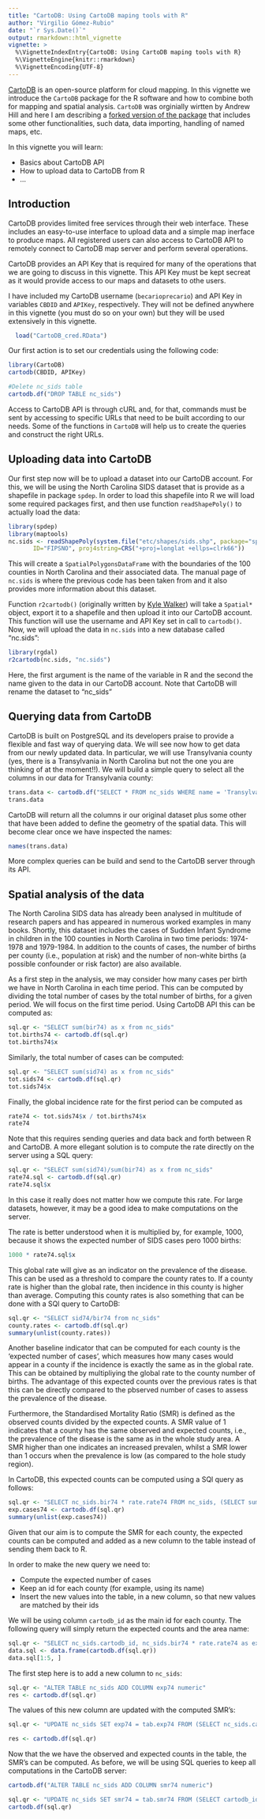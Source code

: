 ```yaml
---
title: "CartoDB: Using CartoDB maping tools with R"
author: "Virgilio Gómez-Rubio"
date: "`r Sys.Date()`"
output: rmarkdown::html_vignette
vignette: >
  %\VignetteIndexEntry{CartoDB: Using CartoDB maping tools with R}
  %\VignetteEngine{knitr::rmarkdown}
  %\VignetteEncoding{UTF-8}
---
```


[CartoDB](https://cartodb.com/)  is an open-source platform for cloud mapping.
In this vignette we introduce the `CartoDB` package for the R software and how
to combine both for mapping and spatial analysis.  `CartoDB` was orginially
wirtten by Andrew Hill and here I am describing a [forked version of the 
package](https://github.com/becarioprecario/cartodb-r)
that includes some other functionalities, such data, data importing, handling
of named maps, etc.

In this vignette you will learn:

- Basics about CartoDB API
- How to upload data to CartoDB from R
- ...

## Introduction

CartoDB provides limited free services through their web interface. These
includes an easy-to-use interface to upload data and a simple map inerface to
produce maps. All registered users can also access to CartoDB API to remotely
connect to CartoDB map server and perform several operations.

CartoDB provides an API Key that is required for many of the operations that we
are going to discuss in this vignette. This API Key must be kept secreat as it
would provide access to our maps and datasets to othe users.


I have included my CartoDB username (`becarioprecario`) and API Key in
variables `CBDID` and `APIKey`, respectively. They will not be defined
anywhere in this vignette (you must do so on your own) but they will
be used extensively in this vignette.

```r
  load("CartoDB_cred.RData")
```

Our first action is to set our credentials using the following code:

```r
library(CartoDB)
cartodb(CBDID, APIKey)
```

```r
#Delete nc_sids table
cartodb.df("DROP TABLE nc_sids")
```

Access to CartoDB API is through cURL and, for that, commands must be
sent by accessing to specific URLs that need to be built according to our
needs. Some of the functions in `CartoDB` will help us to create the
queries and construct the right URLs.

## Uploading data into CartoDB

Our first step now will be to upload a dataset into our CartoDB account.
For this, we will be using the North Carolina SIDS dataset that is
provide as a shapefile in package `spdep`. In order to load this
shapefile into R we will load some required packages first, and then
use function `readShapePoly()` to actually load the data:

```r
library(spdep)
library(maptools)
nc.sids <- readShapePoly(system.file("etc/shapes/sids.shp", package="spdep")[1],
       ID="FIPSNO", proj4string=CRS("+proj=longlat +ellps=clrk66"))
```

This will create a `SpatialPolygonsDataFrame` with the boundaries of the 100
counties in North Carolina and their associated data. The manual page of
`nc.sids` is where the previous code has been taken from and it also provides
more information about this dataset.

Function `r2cartodb()` (originally written by [Kyle Walker](https://rpubs.com/walkerke/r2cartodb)) will take a `Spatial*` object, export it to a shapefile
and then upload it into our CartoDB account. This function will use
the username and API Key set in call to `cartodb()`. Now, we will
upload the data in `nc.sids` into a new database called "nc.sids":

```r
library(rgdal)
r2cartodb(nc.sids, "nc.sids")
```

Here, the first argument is the name of the variable in R and the second
the name given to the data in our CartoDB account. Note that CartoDB
will rename the dataset to "nc_sids"

## Querying data from CartoDB

CartoDB is built on PostgreSQL and its developers praise to provide a
flexible and fast way of querying data. We will see now how to get data
from our newly updated data. In particular, we will use Transylvania county
(yes, there is a Transylvania in North Carolina but not the one you are
thinking of at the moment!!). We will build a simple query to select all
the columns in our data for Transylvania county:


```r
trans.data <- cartodb.df("SELECT * FROM nc_sids WHERE name = 'Transylvania'")
trans.data
```

CartoDB will return all the columns ir our original dataset plus some other
that have been added to define the geometry of the spatial data.
This will become clear once we have inspected the names:

```r
names(trans.data)
```

More complex queries can be build and send to the CartoDB server through its 
API.

## Spatial analysis of the data

The North Carolina SIDS data has already been analysed in multitude of research
papers and has appeared in numerous worked examples in many books.  Shortly,
this dataset includes the cases of Sudden Infant Syndrome in children in the
100 counties in North Carolina in two time periods: 1974-1978 and 1979-1984.
In addition to the counts of cases, the number of births per county (i.e.,
population at risk) and the number of non-white births (a possible confounder
or risk factor) are also available.

As a first step in the analysis, we may consider how many cases per birth we
have in North Carolina in each time period. This can be computed by dividing
the total number of cases by the total number of births, for a given period.
We will focus on the first time period. Using CartoDB API this can
be computed as:

```r
sql.qr <- "SELECT sum(bir74) as x from nc_sids"
tot.births74 <- cartodb.df(sql.qr)
tot.births74$x
```

Similarly, the total number of cases can be computed:

```r
sql.qr <- "SELECT sum(sid74) as x from nc_sids"
tot.sids74 <- cartodb.df(sql.qr)
tot.sids74$x
```

Finally, the global incidence rate for the first period can be computed as

```r
rate74 <- tot.sids74$x / tot.births74$x
rate74
```

Note that this requires sending queries and data back and forth between
R and CartoDB. A more ellegant solution is to compute the rate directly
on the server using a SQL query:

```r
sql.qr <- "SELECT sum(sid74)/sum(bir74) as x from nc_sids"
rate74.sql <- cartodb.df(sql.qr)
rate74.sql$x
```

In this case it really does not matter how we compute this rate. For large
datasets, however, it may be a good idea to make computations on the server.

The rate is better understood when it is multiplied by, for example, 1000,
because it shows the expected number of SIDS cases pero 1000 births:

```r
1000 * rate74.sql$x
```

This global rate will give as an indicator on the prevalence of the disease.
This can be used as a threshold to compare the county rates to. If a county
rate is higher than the global rate, then incidence in this county is higher
than average. Computing this county rates is also something that
can be done with a SQl query to CartoDB:

```r
sql.qr <- "SELECT sid74/bir74 from nc_sids"
county.rates <- cartodb.df(sql.qr)
summary(unlist(county.rates))
```

Another baseline indicator that can be computed for each county is the
'expected number of cases', which measures how many cases would appear in a
county if the incidence is exactly the same as in the global rate.  This can be
obtained by multipliying the global rate to the county number of births.
The advantage of this expected counts over the previous rates is that this
can be directly compared to the pbserved number of cases to assess
the prevalence of the disease.

Furthermore, the Standardised Mortality Ratio (SMR) is defined as the observed
counts divided by the expected counts. A SMR value of 1 indicates that a
county has the same observed and expected counts, i.e., the prevalence
of the disease is the same as in the whole study area. A SMR higher than one
indicates an increased prevalen, whilst a SMR lower than 1 occurs when
the prevalence is low (as compared to the hole study region).

In CartoDB, this expected counts can be computed using a SQl query as
follows:

```r
sql.qr <- "SELECT nc_sids.bir74 * rate.rate74 FROM nc_sids, (SELECT sum(sid74)/sum(bir74) as rate74 FROM nc_sids) rate"
exp.cases74 <- cartodb.df(sql.qr)
summary(unlist(exp.cases74))
```
Given that our aim is to compute the SMR for each county, the expected
counts can be computed and added as a new column to the table instead
of sending them back to R.

In order to make the new query we need to:

- Compute the expected number of cases
- Keep an id for each county (for example, using its name)
- Insert the new values into the table, in a new column, so that new values are matched by their ids

We will be using column `cartodb_id` as the main id for each county. The
following query will simply return the expected counts and the area name:


```r
sql.qr <- "SELECT nc_sids.cartodb_id, nc_sids.bir74 * rate.rate74 as exp74 FROM nc_sids, (SELECT sum(sid74)/sum(bir74) as rate74 FROM nc_sids) rate"
data.sql <- data.frame(cartodb.df(sql.qr))
data.sql[1:5, ]
```

The first step here is to add a new column to `nc_sids`:

```r
sql.qr <- "ALTER TABLE nc_sids ADD COLUMN exp74 numeric"
res <- cartodb.df(sql.qr)
```

The values of this new column are updated with the computed SMR's:

```r
sql.qr <- "UPDATE nc_sids SET exp74 = tab.exp74 FROM (SELECT nc_sids.cartodb_id, nc_sids.bir74 * rate.rate74 as exp74 FROM nc_sids, (SELECT sum(sid74)/sum(bir74) as rate74 FROM nc_sids) rate) tab WHERE nc_sids.cartodb_id = tab.cartodb_id"

res <- cartodb.df(sql.qr)
```
Now that the we have the observed and expected counts in the table, the
SMR's can be computed. As before, we will be using SQL queries to keep
all computations in the CartoDB server:

```r
cartodb.df("ALTER TABLE nc_sids ADD COLUMN smr74 numeric")

sql.qr <- "UPDATE nc_sids SET smr74 = tab.smr74 FROM (SELECT cartodb_id, sid74/exp74 as smr74 FROM nc_sids) tab WHERE nc_sids.cartodb_id = tab.cartodb_id"
cartodb.df(sql.qr)
```



